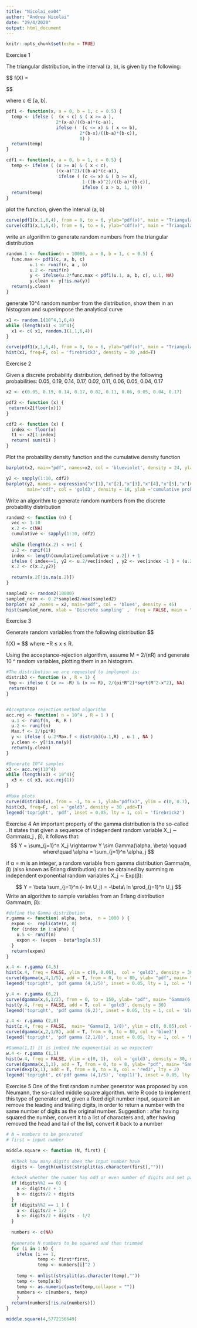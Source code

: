 ```yaml
---
title: "Nicolai_ex04"
author: "Andrea Nicolai"
date: "29/4/2020"
output: html_document
---
```


```r
knitr::opts_chunk$set(echo = TRUE)
```

Exercise 1

The triangular distribution, in the interval (a, b), is given by the following:

$$ f(X) = 
\begin{cases} 

\frac{2(x-a)}{(b-a)(c-a)} & a \leqslant x < c \\ 
\frac{2(b-x)}{(b-a)(b-c)} & c \leqslant x \leqslant b\\
0 & otherwise 
\end{cases}
$$ 

where c ∈ [a, b].

```r
pdf1 <- function(x, a = 0, b = 1, c = 0.5) {
  temp <- ifelse (  (x < c) & ( x >= a ),
                   2*(x-a)/((b-a)*(c-a)),
                   ifelse (  (c <= x) & ( x <= b),
                            2*(b-x)/((b-a)*(b-c)),
                            0) )
  return(temp)
}

cdf1 <- function(x, a = 0, b = 1, c = 0.5) {
  temp <- ifelse ( (x >= a) & ( x < c),
                   ((x-a)^2)/((b-a)*(c-a)),
                    ifelse ( (c <= x) & ( b >= x),
                             1-((b-x)^2)/((b-a)*(b-c)),
                             ifelse ( x > b, 1, 0)))
  return(temp)
}
```
plot the function, given the interval (a, b)
```r
curve(pdf1(x,1,6,4), from = 0, to = 6, ylab="pdf(x)", main = "Triangular distribution (a=1, b=6, c=2)" )
curve(cdf1(x,1,6,4), from = 0, to = 6, ylab="cdf(x)", main = "Triangular distribution (a=1, b=6, c=2)" )
```
write an algorithm to generate random numbers from the triangular distribution
```r
random.1 <- function(n = 10000, a = 0, b = 1, c = 0.5) {
  func.max <- pdf1(c, a, b, c)
         u.1 <- runif(n, a , b)
         u.2 <- runif(n)
         y <- ifelse(u.2*func.max < pdf1(u.1, a, b, c), u.1, NA)
         y.clean <- y[!is.na(y)]
  return(y.clean)
}
```

generate 10^4 random number from the distribution, show them in an histogram and superimpose
the analytical curve

```r
x1 <- random.1(10^4,1,6,4)
while (length(x1) < 10^4){
  x1 <- c( x1, random.1(1,1,6,4))
}

curve(pdf1(x,1,6,4), from = 0, to = 6, ylab="pdf(x)", main = "Triangular distribution (a=1, b=6, c=2)", )
hist(x1, freq=F, col = 'firebrick3', density = 30 ,add=T)
```



Exercise 2

Given a discrete probability distribution, defined by the following probabilities: 
0.05, 0.19, 0.14, 0.17, 0.02, 0.11, 0.06, 0.05, 0.04, 0.17

```r
x2 <- c(0.05, 0.19, 0.14, 0.17, 0.02, 0.11, 0.06, 0.05, 0.04, 0.17)

pdf2 <- function (x) {
 return(x2[floor(x)]) 
}

cdf2 <- function (x) {
  index <- floor(x)
  t1 <- x2[1:index]
  return( sum(t1) )
}
```



Plot the probability density function and the cumulative density function
```r
barplot(x2, main="pdf", names=x2, col = 'blueviolet', density = 24, ylab = 'prob')

y2 <- sapply(1:10, cdf2)
barplot(y2, names = expression("x"[1],"x"[2],"x"[3],"x"[4],"x"[5],"x"[6],"x"[7],"x"[8],"x"[9],"x"[10]),
        main="cdf", col = 'gold3', density = 18, ylab ='cumulative probability' )
```

Write an algorithm to generate random numbers from the discrete probability distribution
```r
random2 <- function (n) {
  vec <- 1:10
  x.2 <- c(NA)
  cumulative <- sapply(1:10, cdf2)
  
  while (length(x.2) < n+1) {
  u.2 <- runif(1)
  index <- length(cumulative[cumulative < u.2]) + 1
  ifelse ( index==1, y2 <- u.2/vec[index] , y2 <- vec[index -1 ] + (u.2 - cdf2(index -1 ))/pdf2(index))
  x.2 <- c(x.2,y2)}
  
  return(x.2[!is.na(x.2)])
}

sampled2 <- random2(10000)
sampled_norm <- 0.2*sampled2/max(sampled2)
barplot( x2 ,names = x2, main="pdf", col = 'blue4', density = 45)
hist(sampled_norm, xlab = 'Discrete sampling' ,  freq = FALSE, main = "sampled", breaks = 10, col = 'blue3', density = 45)

```

Exercise 3

Generate random variables from the following distribution
$$

f(X) = \frac{2}{\pi R^2} \sqrt{R^2 - x^2}
$$
where −R ≤ x ≤ R.

Using the acceptance-rejection algorithm, assume M = 2/(πR) and generate 10 ^ random variables,
plotting them in an histogram.

```r
#The distribution we are requested to implement is:
distrib3 <- function (x , R = 1) {
 tmp <- ifelse ( (x >= -R) & (x <= R), 2/(pi*R^2)*sqrt(R^2-x^2), NA)
 return(tmp)
}


#Acceptance rejection method algorithm
acc.rej <- function( n = 10^4 , R = 1 ) {
  u.1 <- runif(n, -R, R )
  u.2 <- runif(n)
  Max.f <- 2/(pi*R)
  y <- ifelse ( u.2*Max.f < distrib3(u.1,R) , u.1 , NA )
  y.clean <- y[!is.na(y)]
  return(y.clean)
}

#Generate 10^4 samples
x3 <- acc.rej(10^4)
while (length(x3) < 10^4){
  x3 <- c( x3, acc.rej(1))
}

#Make plots
curve(distrib3(x), from = -1, to = 1, ylab="pdf(x)", ylim = c(0, 0.7), col = 'firebrick2' )
hist(x3, freq=F, col = 'gold3', density = 30 ,add=T)
legend('topright', 'pdf', inset = 0.05, lty = 1, col = 'firebrick2')
```

Exercise 4
An important property of the gamma distribution is the so-called \textit{reproductive property}. It states that given a sequence of independent random variable X_j ∼ Gamma(α_j , β), it follows that:
$$
Y = \sum_{j=1}^n X_j \rightarrow Y \sim Gamma(\alpha, \beta) \qquad where\quad \alpha = \sum_{j=1}^n \alpha_j 
$$

if α = m is an integer, a random variable from gamma distribution Gamma(m, β) (also known
as Erlang distribution) can be obtained by summing m independent exponential random variables
X_j ∼ Exp(β):

$$
Y = \beta \sum_{j=1}^n (- ln\ U_j) = -\beta\ ln \prod_{j=1}^n U_j
$$
Write an algorithm to sample variables from an Erlang distribution Gamma(m, β):
```r

#define the Gamma distribution
r.gamma <- function( alpha, beta,  n = 1000 ) {
  expon <-  replicate(n, 0)
  for (index in 1:alpha) {
    u.5 <- runif(n)
    expon <- (expon - beta*log(u.5))
  }
  return(expon)
}

x.4 <- r.gamma (4,5)
hist(x.4, freq = FALSE, ylim = c(0, 0.06),  col = 'gold3', density = 30, main = "Gamma(4, 1/5)")
curve(dgamma(x,4,1/5), add = T, from = 0, to = 80, ylab= "pdf", main= "Gamma(4, 1/5)", col = 'blue3')
legend('topright', 'pdf gamma (4,1/5)', inset = 0.05, lty = 1, col = 'blue3')

y.4 <- r.gamma (6,2)
curve(dgamma(x,6,1/2), from = 0, to = 150, ylab= "pdf", main= "Gamma(6, 1/2)",ylim = c(0, 0.1), col = 'blue3')
hist(y.4, freq = FALSE, add = T, col = 'gold3', density = 30)
legend('topright', 'pdf gamma (6,2)', inset = 0.05, lty = 1, col = 'blue3')

z.4 <- r.gamma (2,8)
hist(z.4, freq = FALSE,  main= "Gamma(2, 1/8)", ylim = c(0, 0.05),col = 'gold3', density = 30 )
curve(dgamma(x,2,1/8), add = T, from = 0, to = 80, col = 'blue3')
legend('topright', 'pdf gamma (2,1/8)', inset = 0.05, lty = 1, col = 'blue3')

#Gamma(1,1) it is indeed the exponential as we expected!
w.4 <- r.gamma (1,1)
hist(w.4, freq = FALSE, ylim = c(0, 1),  col = 'gold3', density = 30, main = "Gamma(1,1) and exp(rate = 1)")
curve(dgamma(x,1,1), add = T, from = 0, to = 8, ylab= "pdf", main= "Gamma(1, 1)", col = 'blue3', lty = 3, lw  = 2)
curve(dexp(x,1), add = T, from = 0, to = 8, col = 'red3', lty = 2)
legend('topright', c('pdf gamma (4,1/5)', 'exp(1)'), inset = 0.05, lty = c(3,2), col = c('blue3', 'red3'), lw = c(2,2))
```

Exercise 5
One of the first random number generator was proposed by von Neumann, the so-called middle square algorithm. write R code to implement this type of generator and, given a fixed digit number input, square it an remove the leading and trailing digits, in order to return a number with the same number of digits as the original number. 
Suggestion : after having squared the number, convert it to a list of characters
\textit{(number <- unlist(strsplit(as.character(x.squared),"")))}
and, after having removed the head and tail of the list, convert it back to a number
\text{(as.numeric(paste(number.after.trimming, collapse="")))}

```r
# N = numbers to be generated
# first = input number

middle.square <- function (N, first) {
  
  #Check how many digits does the input number have
  digits <- length(unlist(strsplit(as.character(first),"")))
  
  #check whether the number has odd or even number of digits and set parameters accordingly
  if (digits%%2 == 0) {
    a <- digits/2 + 1
    b <- digits/2 + digits
  }
  if (digits%%2 == 1 ) {
    a <- digits/2 + 1/2
    b <- digits/2 + digits - 1/2
  }
  
  numbers <- c(NA)
  
  #generate N numbers to be squared and then trimmed  
  for (i in 1:N) {
    ifelse (i == 1, 
            temp <- first*first,
            temp <- numbers[i]^2 )
    
    temp <- unlist(strsplit(as.character(temp),""))
    temp <- temp[a:b]
    temp <- as.numeric(paste(temp,collapse = ""))
    numbers <- c(numbers, temp)
    }
  return(numbers[!is.na(numbers)])
}

middle.square(4,5772156649)


```